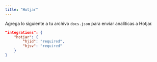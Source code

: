 ```yaml
---
title: "Hotjar"
---
```


Agrega lo siguiente a tu archivo `docs.json` para enviar analíticas a Hotjar.

```json Analytics options in docs.json
"integrations": {
    "hotjar": {
        "hjid": "required",
        "hjsv": "required"
    }
}
```
